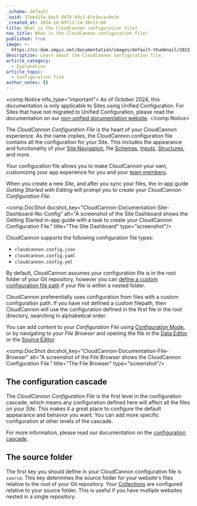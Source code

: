 ```yaml
---
_schema: default
_uuid: 37ee41fa-8ac5-407b-b9c3-6fe1ecac6e1e
_created_at: 2024-10-09T11:24:30+13:00
title: What is the CloudCannon configuration file?
nav_title: What is the CloudCannon configuration file?
published: true
image: >-
  https://cc-dam.imgix.net/documentation/images/default-thumbnail/2023-Q4/CloudCannon-Documentation-Thumbnail.png
description: Learn about the CloudCannon configuration file.
article_category:
  - Explanation
article_topic:
  - Configuration file
author_notes: {}
---
```

<comp.Notice info_type="important">
  As of October 2024, this documentation is only applicable to Sites using Unified Configuration.
  For Sites that have not migrated to Unified Configuration, please read the documentation on our [non-unified documentation website](https://non-unified.cloudcannon.com/documentation/articles/create-a-global-configuration-file/).
</comp.Notice>

The *CloudCannon Configuration File* is the heart of your CloudCannon experience. As the name implies, the CloudCannon configuration file contains all the configuration for your Site. This includes the appearance and functionality of your [Site Navigation](/documentation/articles/configure-your-site-navigation/), file [Schemas](/documentation/articles/what-is-a-schema/), [Inputs](/documentation/articles/what-are-inputs/), [Structures](/documentation/articles/what-is-a-structure/), and more.

Your configuration file allows you to make CloudCannon your own, customizing your app experience for you and your [team members](/documentation/articles/what-is-a-team-member/).

When you create a new *Site*, and after you sync your files, the in-app guide *Getting Started with Editing* will prompt you to create your *CloudCannon Configuration File*.

<comp.DocShot docshot_key="CloudCannon-Documentation-Site-Dashboard-No-Config" alt="A screenshot of the Site Dashboard shows the Getting Started in-app guide with a task to create your CloudCannon Configuration File." title="The Site Dashboard" type="screenshot"/>

CloudCannon supports the following configuration file types:

* `cloudcannon.config.json`
* `cloudcannon.config.yaml`
* `cloudcannon.config.yml`

By default, CloudCannon assumes your configuration file is in the root folder of your Git repository, however you can [define a custom configuration file path](/documentation/articles/define-a-custom-configuration-file-path/) if your file is within a nested folder.

CloudCannon preferentially uses configuration from files with a custom configuration path. If you have not defined a custom filepath, then CloudCannon will use the configuration defined in the first file in the root directory, searching in alphabetical order.

You can add content to your *Configuration File* using [Configuration Mode](/documentation/articles/what-is-configuration-mode), or by navigating to your *File Browser* and opening the file in the [Data Editor](/documentation/articles/the-data-editor/) or the [Source Editor](/documentation/articles/the-data-editor/).

<comp.DocShot docshot_key="CloudCannon-Documentation-File-Browser" alt="A screenshot of the File Browser shows the CloudCannon Configuration File." title="The File Browser" type="screenshot"/>

## The configuration cascade

The *CloudCannon Configuration File* is the first level in the configuration cascade, which means any configuration defined here will affect all the files on your *Site*. This makes it a great place to configure the default appearance and behavior you want. You can add more specific configuration at other levels of the cascade.

For more information, please read our documentation on the [configuration cascade](/documentation/articles/using-the-configuration-cascade/).

## The source folder

The first key you should define in your CloudCannon configuration file is `source`. This key determines the source folder for your website's files relative to the root of your Git repository. Your [Collections](/documentation/articles/what-is-a-collection/) are configured relative to your source folder. This is useful if you have multiple websites nested in a single repository.